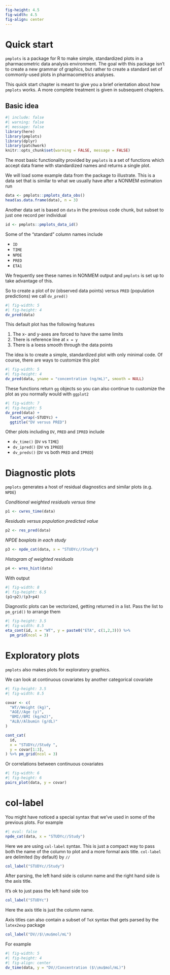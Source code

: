```yaml
---
fig-height: 4.5
fig-width: 4.5
fig-align: center
---
```



# Quick start

`pmplots` is a package for R to make simple, standardized plots in a 
pharmacometric data analysis environment. The goal with this package isn't to 
create a new grammar of graphics, but rather to create a standard set of 
commonly-used plots in pharmacometrics analyses. 

This quick start chapter is meant to give you a brief orientation about 
how `pmplots` works. A more complete treatment is given in subsequent chapters.

## Basic idea

```r
#| include: false
#| warning: false
#| message: false
library(here)
library(pmplots)
library(dplyr)
library(patchwork)
knitr::opts_chunk$set(warning = FALSE, message = FALSE)
```

The most basic functionality provided by `pmplots` is a set of functions which 
accept data frame with standardized names and returns a single plot. 

We will load some example data from the package to illustrate. This is a data
set that is similar to what we usually have after a NONMEM estimation run

```r
data <- pmplots::pmplots_data_obs()
head(as.data.frame(data), n = 3)
```

Another data set is based on `data` in the previous code chunk, but 
subset to just one record per individual

```r
id <- pmplots::pmplots_data_id()
```


Some of the "standard" column names include

- `ID`
- `TIME`
- `NPDE`
- `PRED`
- `ETA1`

We frequently see these names in NONMEM output and `pmplots` is set up to 
take advantage of this. 


So to create a plot of `DV` (observed data points) versus `PRED` (population
predictions) we call `dv_pred()`

```r
#| fig-width: 5
#| fig-height: 4
dv_pred(data)
```

This default plot has the following features

1. The x- and y-axes are forced to have the same limits
1. There is reference line at `x = y`
1. There is a loess smooth through the data points


The idea is to create a simple, standardized plot with only minimal code. Of 
course, there are ways to customize this plot

```r
#| fig-width: 5
#| fig-height: 4
dv_pred(data, yname = "concentration (ng/mL)", smooth = NULL)
```

These functions return `gg` objects so you can also continue to customize the 
plot as you normally would with `ggplot2`

```r
#| fig-width: 7
#| fig-height: 5
dv_pred(data) + 
  facet_wrap(~STUDYc) + 
  ggtitle("DV versus PRED")
```

Other plots including `DV`, `PRED` and `IPRED` include

- `dv_time()`  (`DV` vs `TIME`)
- `dv_ipred()` (`DV` vs `IPRED`)
- `dv_preds()` (`DV` vs both `PRED` and `IPRED`)


# Diagnostic plots

`pmplots` generates a host of residual diagnostics and similar plots (e.g. 
`NPDE`)


_Conditional weighted residuals versus time_
 
```r
p1 <- cwres_time(data) 
```

_Residuals versus population predicted value_

```r
p2 <- res_pred(data) 
```

_NPDE boxplots in each study_

```r
p3 <- npde_cat(data, x = "STUDYc//Study") 
```

_Histogram of weighted residuals_

```r
p4 <- wres_hist(data) 
```

With output

```r
#| fig-width: 8
#| fig-height: 6.5
(p1+p2)/(p3+p4)
```


Diagnostic plots can be vectorized, getting returned in a list. Pass the list
to `pm_grid()` to arrange them

```r
#| fig-height: 3.5
#| fig-width: 8.5
eta_cont(id, x = "WT", y = paste0("ETA", c(1,2,3))) %>% 
  pm_grid(ncol = 3)
```


# Exploratory plots

`pmplots` also makes plots for exploratory graphics. 

We can look at continuous covariates by another categorical covariate

```r
#| fig-height: 3.5
#| fig-width: 8.5

covar <- c(
  "WT//Weight (kg)", 
  "AGE//Age (y)", 
  "BMI//BMI (kg/m2)", 
  "ALB//Albumin (g/dL)"
) 

cont_cat(
  id, 
  x = "STUDYc//Study ", 
  y = covar[1:3],
) %>% pm_grid(ncol = 3)
```

Or correlations between continuous covariates

```r
#| fig-width: 6
#| fig-height: 6
pairs_plot(data, y = covar)
```



# col-label

You might have noticed a special syntax that we've used in some of the previous 
plots. For example

```r
#| eval: false
npde_cat(data, x = "STUDYc//Study")
```

Here we are using `col-label` syntax. This is just a compact way to pass both 
the name of the column to plot and a more formal axis title. `col-label` are 
delimited (by default) by `//`

```r
col_label("STUDYc//Study")
```

After parsing, the left hand side is column name and the right hand side is the 
axis title. 

It's ok to just pass the left hand side too

```r
col_label("STUDYc")
```

Here the axis title is just the column name. 

Axis titles can also contain a subset of `TeX` syntax that gets parsed by the 
`latex2exp` package

```r
col_label("DV//$\\mu$mol/mL")
```

For example

```r
#| fig-width: 5
#| fig-height: 4
#| fig-align: center
dv_time(data, y = "DV//Concentration ($\\mu$mol/mL)")
```
